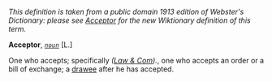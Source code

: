 ''This definition is taken from a public domain 1913 edition of Webster's Dictionary: please see [[Acceptor]] for the new Wiktionary definition of this term.''

'''Acceptor''', ''<code>[[noun (part of speech)|noun]]</code>'' [L.]

One who accepts; specifically ''([[Law & Com (subject)|Law & Com]]).'', one who accepts an order or a bill of exchange; a [[drawee]] after he has accepted.